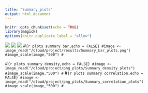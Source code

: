 ```yaml
---
title: "Summary_plots"
output: html_document
---
```


```r
knitr::opts_chunk$set(echo = TRUE)
library(magick)
options(knitr.duplicate.label = "allow")
```
![](/cloud/project/results/Summary_bar_plots.png)
![](/cloud/project/results/Summary_density_plots.png)
![](/cloud/project/results/Summary_correlation_plots.png)
#```{r plots summary bar,echo = FALSE}
#image <- image_read("/cloud/project/results/Summary_bar_plots.png")
#image_scale(image,"500")
#```

#```{r plots summary density,echo = FALSE}
#image <- image_read("/cloud/project/png_plots/Summary_density_plots")
#image_scale(image,"500")
#```
#```{r plots summary correlation,echo = FALSE}
#image <- image_read("/cloud/project/png_plots/Summary_correlation_plots")
#image_scale(image,"500")
#```